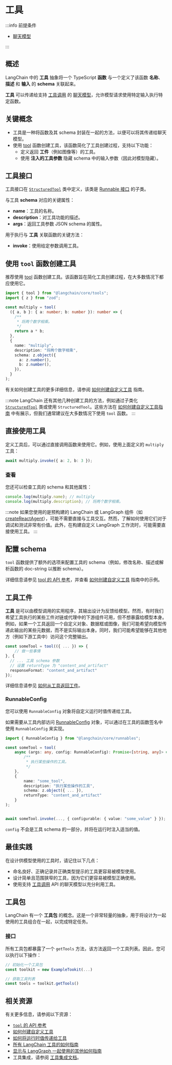 # 工具

:::info 前提条件

- [聊天模型](/docs/concepts/chat_models/)

:::

## 概述

LangChain 中的 **工具** 抽象将一个 TypeScript **函数** 与一个定义了该函数 **名称**、**描述** 和 **输入** 的 **schema** 关联起来。

**工具** 可以传递给支持 [工具调用](/docs/concepts/tool_calling) 的 [聊天模型](/docs/concepts/chat_models)，允许模型请求使用特定输入执行特定函数。

## 关键概念

- 工具是一种将函数及其 schema 封装在一起的方法，以便可以将其传递给聊天模型。
- 使用 [tool](https://api.js.langchain.com/functions/_langchain_core.tools.tool-1.html) 函数创建工具，该函数简化了工具创建过程，支持以下功能：
  - 定义返回 **工件**（例如图像等）的工具。
  - 使用 **注入的工具参数** 隐藏 schema 中的输入参数（因此对模型隐藏）。

## 工具接口

工具接口在 [`StructuredTool`](https://api.js.langchain.com/classes/_langchain_core.tools.StructuredTool.html) 类中定义，该类是 [Runnable 接口](/docs/concepts/runnables) 的子类。

与工具 **schema** 对应的关键属性：

- **name**：工具的名称。
- **description**：对工具功能的描述。
- **args**：返回工具参数 JSON schema 的属性。

用于执行与 **工具** 关联函数的关键方法：

- **invoke**：使用给定参数调用工具。

## 使用 `tool` 函数创建工具

推荐使用 [tool](https://api.js.langchain.com/functions/_langchain_core.tools.tool-1.html) 函数创建工具。该函数旨在简化工具创建过程，在大多数情况下都应使用它。

```typescript
import { tool } from "@langchain/core/tools";
import { z } from "zod";

const multiply = tool(
  ({ a, b }: { a: number; b: number }): number => {
    /**
     * 将两个数字相乘。
     */
    return a * b;
  },
  {
    name: "multiply",
    description: "将两个数字相乘",
    schema: z.object({
      a: z.number(),
      b: z.number(),
    }),
  }
);
```

有关如何创建工具的更多详细信息，请参阅 [如何创建自定义工具](/docs/how_to/custom_tools/) 指南。

:::note
LangChain 还有其他几种创建工具的方法，例如通过子类化 [`StructuredTool`](https://api.js.langchain.com/classes/_langchain_core.tools.StructuredTool.html) 类或使用 `StructuredTool`。这些方法在 [如何创建自定义工具指南](/docs/how_to/custom_tools/) 中有展示，但我们通常建议在大多数情况下使用 `tool` 函数。
:::

## 直接使用工具

定义工具后，可以通过直接调用函数来使用它。例如，使用上面定义的 `multiply` 工具：

```typescript
await multiply.invoke({ a: 2, b: 3 });
```

### 查看

您还可以检查工具的 schema 和其他属性：

```typescript
console.log(multiply.name); // multiply
console.log(multiply.description); // 将两个数字相乘。
```

:::note
如果您使用的是预构建的 LangChain 或 LangGraph 组件（如 [createReactAgent](https://langchain-ai.github.io/langgraphjs/reference/functions/langgraph_prebuilt.createReactAgent.html)），可能不需要直接与工具交互。然而，了解如何使用它们对于调试和测试非常有价值。此外，在构建自定义 LangGraph 工作流时，可能需要直接使用工具。
:::

## 配置 schema

`tool` 函数提供了额外的选项来配置工具的 schema（例如，修改名称、描述或解析函数的 doc-string 以推断 schema）。

详细信息请参见 [tool 的 API 参考](https://api.js.langchain.com/functions/_langchain_core.tools.tool-1.html)，并查看 [如何创建自定义工具](/docs/how_to/custom_tools/) 指南中的示例。

## 工具工件

**工具** 是可以由模型调用的实用程序，其输出设计为反馈给模型。然而，有时我们希望工具执行的某些工件对链或代理中的下游组件可用，但不想暴露给模型本身。例如，如果一个工具返回一个自定义对象、数据框或图像，我们可能希望向模型传递此输出的某些元数据，而不是实际输出本身。同时，我们可能希望能够在其他地方（例如下游工具中）访问这个完整输出。

```typescript
const someTool = tool(({ ... }) => {
    // 做一些事情
}, {
  // ... 工具 schema 参数
  // 设置 returnType 为 "content_and_artifact"
  responseFormat: "content_and_artifact"
});
```

详细信息请参见 [如何从工具返回工件](/docs/how_to/tool_artifacts/)。

### RunnableConfig

您可以使用 `RunnableConfig` 对象将自定义运行时值传递给工具。

如果需要从工具内部访问 [RunnableConfig](/docs/concepts/runnables/#RunnableConfig) 对象，可以通过在工具的函数签名中使用 `RunnableConfig` 来实现。

```typescript
import { RunnableConfig } from "@langchain/core/runnables";

const someTool = tool(
    async (args: any, config: RunnableConfig): Promise<[string, any]> => {
        /**
         * 执行某些操作的工具。
         */
    },
    {
        name: "some_tool",
        description: "执行某些操作的工具",
        schema: z.object({ ... }),
        returnType: "content_and_artifact"
    }
);


await someTool.invoke(..., { configurable: { value: "some_value" } });
```

`config` 不会是工具 schema 的一部分，并将在运行时注入适当的值。

## 最佳实践

在设计供模型使用的工具时，请记住以下几点：

- 命名良好、正确记录并正确类型提示的工具更容易被模型使用。
- 设计简单且范围狭窄的工具，因为它们更容易被模型正确使用。
- 使用支持 [工具调用](/docs/concepts/tool_calling) API 的聊天模型以充分利用工具。

## 工具包

<span data-heading-keywords="toolkit,toolkits"></span>

LangChain 有一个 **工具包** 的概念。这是一个非常轻量的抽象，用于将设计为一起使用的工具组合在一起，以完成特定任务。

### 接口

所有工具包都暴露了一个 `getTools` 方法，该方法返回一个工具列表。因此，您可以执行以下操作：

```typescript
// 初始化一个工具包
const toolkit = new ExampleTookit(...)

// 获取工具列表
const tools = toolkit.getTools()
```

## 相关资源

有关更多信息，请参阅以下资源：

- [`tool` 的 API 参考](https://api.js.langchain.com/functions/_langchain_core.tools.tool-1.html)
- [如何创建自定义工具](/docs/how_to/custom_tools/)
- [如何将运行时值传递给工具](/docs/how_to/tool_runtime/)
- [所有 LangChain 工具的如何指南](https://docs.langchain.com/docs/how_to/#tools)
- [显示与 LangGraph 一起使用的其他如何指南](https://langchain-ai.github.io/langgraphjs/how-tos/tool-calling/)
- 工具集成，请参阅 [工具集成文档](https://docs.langchain.com/docs/integrations/tools/)。